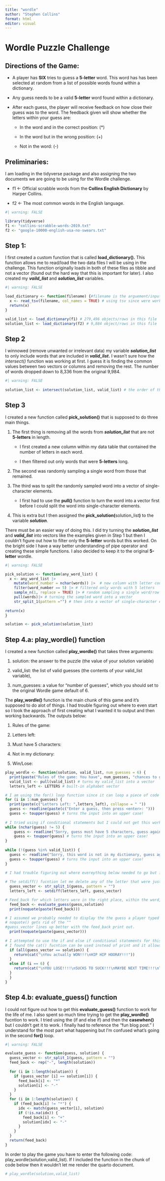 ```yaml
---
title: "wordle"
author: "Stephen Collins"
format: html
editor: visual
---
```


# **Wordle Puzzle Challenge**

## **Directions of the Game:**

-   A player has **SIX** tries to guess a **5-letter** word. This word has has been selected at random from a list of possible words found within a dictionary.

-   Any guess needs to be a valid **5-letter** word found within a dictionary.

-   After each guess, the player will receive feedback on how close their guess was to the word. The feedback given will show whether the letters within your guess are:

    -   In the word and in the correct position: (\*)

    -   In the word but in the wrong position: (+)

    -   Not in the word: (-)

## Preliminaries:

I am loading in the tidyverse package and also assigning the two documents we are going to be using for the Wordle challenge.

-   f1 \<- Official scrabble words from the **Collins English Dictionary** by Harper Collins.

-   f2 \<- The most common words in the English language.

```r
#| warning: FALSE

library(tidyverse)
f1 <- "collins-scrabble-words-2019.txt"
f2 <- "google-10000-english-usa-no-swears.txt"
```

## Step 1:

I first created a custom function that is called **load_dictionary().** This function allows me to read/load the two data files I will be using in the challenge. This function originally loads in both of these files as tibble and not a vector (found out the hard way that this is important for later). I also created my ***vaild_list*** and ***solution_list*** variables.

```r
#| warning: FALSE

load_dictionary <- function(filename) {#filename is the arguement/input
  x <- read_tsv(filename, col_names = TRUE) # using tsv since were working with .txt
  return(x)
}

valid_list <- load_dictionary(f1) # 279,496 objects/rows in this file
solution_list <- load_dictionary(f2) # 9,884 object/rows in this file
```

## Step 2

I winnowed (remove unwanted or irrelevant data) my variable ***solution_list*** to only include words that are included in ***valid_list*****.** I wasn't sure how the *intersect()* function was working at first. I guess it is finding the common values between two vectors or columns and removing the rest. The number of words dropped down to 8,336 from the original 9,984.

```r
#| warning: FALSE
 
solution_list <- intersect(solution_list, valid_list) # the order of the variables doen't seem to matter here. 
```

## Step 3

I created a new function called **pick_solution()** that is supposed to do three main things.

1.  The first thing is removing all the words from ***solution_list*** that are not **5-letters** in length.

    -   I first created a new column within my data table that contained the number of letters in each word.

    -   I then filtered out only words that were **5-letters** long.

2.  The second was randomly sampling a single word from those that remained.

3.  The third was to split the randomly sampled word into a vector of single-character elements.

    -   I first had to use the **pull()** function to turn the word into a vector first before I could split the word into single-character elements.

4.  This is extra but I then assigned the **pick_solution(**solution_list**)** to the variable ***solution***.

There must be an easier way of doing this. I did try turning the ***solution_list*** and ***valid_list*** into vectors like the examples given in Step 1 but then I couldn't figure out how to filter only the **5-letter** words but this worked. On the bright side I have a way better understanding of pipe operator and creating these simple functions. I also decided to keep it to the original **5-letter** wordle.

```r
#| warning: FALSE

pick_solution <- function(any_word_list) {
  x <- any_word_list |>
    mutate(word_number = nchar(words)) |>  # new column with letter counts
    filter(word_number == 5) |> # filtered only words with 5 letters
    sample_n(1, replace = TRUE) |> # random sampling a single word/row
    pull(words)|> # turning the sampled word into a vector 
    str_split_1(pattern ="") # then into a vector of single-character elements.
  
return(x)
}

solution <- pick_solution(solution_list)
```

## Step 4.a: **play_wordle() function**

I created a new function called **play_wordle()** that takes three arguments:

1.  solution: the answer to the puzzle (the value of your solution variable)

2.  valid_list: the list of valid guesses (the contents of your valid_list variable),

3.  num_guesses: a value for “number of guesses”, which you should set to the original Wordle game default of 6.

The **play_wordle()** function is the main chunk of this game and it's supposed to do alot of things. I had trouble figuring out where to even start so I took the approach of first creating what I wanted it to output and then working backwards. The outputs below:

1.  Rules of the game:

2.  Letters left:

3.  Must have 5 characters:

4.  Not in my dictionary:

5.  Win/Lose:

```r
play_wordle <- function(solution, valid_list, num_guesses = 6) {
  print(paste("Rules of the game: You have", num_guesses, "chances to guess a word that is 5 letters long!"), collapse = " ")
  valid_list <- pull(valid_list) # turns my valid_list into a vector
  letters_left <- LETTERS # built-in alphabet vector 

# I am using the for() loop function since it can loop a piece of code over set number times. In ourcase it is (1:num_guesses) which is just (1:6). 
for (i in 1:num_guesses) {
  print(paste(c("Letters Left: ",letters_left), collapse = " "))
  guess <- readline(paste(c("Enter a guess, then press <enter>: ")))
  guess <- toupper(guess) # turns the input into an upper case! 
 
# I tried using if conditional statements but I could not get this work. I then tried using while() loops and it worked. It also made sense to me since I needed it to run an infinite number of times. 
while (nchar(guess) != 5) {
    guess <- readline("Sorry, guess must have 5 characters, guess again: ")
    guess <- toupper(guess) # turns the input into an upper case!
}
  
while (!(guess %in% valid_list)) {
  guess <- readline("Sorry, this word is not in my dictionary, guess again: ")
  guess <- toupper(guess) # turns the input into an upper case!
}

# I had trouble figuring out where evereything below needed to go but it kept working when I would put it within the for() loop. Which makes sense since it needed to do all of this between each attempt (i in 1:num_guesses). 
  
# The setdiff() fucntion let me delete any of the letter that were just used in a guess. The order of varaibles matters for this function. I needed to turn the guess into a vector of single-character elements first. 
  guess_vector <- str_split_1(guess, pattern = "")
  letters_left <- setdiff(letters_left, guess_vector)

# Feed_back for which letters were in the right place, within the word, or not present
  feed_back <- evaluate_guess(guess,solution)
  print(noquote(paste(feed_back))) 

# I assumed we probably needed to display the the guess a player typed so that they can compare it to the feed_back. 
# noquote() gets rid of the ""
#guess_vector lines up better with the feed_back print out. 
  print(noquote(paste(guess_vector))) 
  
# I attempted to use the if and else if conditional statements for this part and I was able to get a win and lose statement. Not the guess and feedback history though. 
# I found the cat() fucntion can be used instead of print and it allows you to create new lines. 
  if (all(guess_vector == solution)) {
    return(cat("\nYou actually WON!!!\nHIP HIP HOORAY!!!"))
  }
  else if (i == 6) {
    return(cat("\nYOU LOSE!!!!\nSUCKS TO SUCK!!!\nMAYBE NEXT TIME!!!\nThe Answer was:",solution))
  }
  }
} 
```

## Step 4.b: evaluate_guess() function

I could not figure out how to get this **evaluate_guess()** function to work for the life of me. I also spent so much time trying to get the **play_wordle()** fucntion to work. I tried using the (if and else if) and then the **casewhen()** but I couldn't get it to work. I finally had to reference the "fun blog post." I understand for the most part what happening but I'm confused what's going in the second **for()** loop.

```r
#| warning: FALSE

evaluate_guess <- function(guess, solution) {
  guess_vector <- str_split_1(guess, pattern = "")
  feed_back <- rep("-", length(solution))
  
  for (i in 1:length(solution)) {
    if (guess_vector [i] == solution[i]) {
      feed_back[i] <- "*"
      solution[i] <- "-"
    }
  }
  for (i in 1:length(solution)) {
    if (feed_back[i] != "*") {
      idx <- match(guess_vector[i], solution)
      if (!is.na(idx)) {
        feed_back[i] <- "+"
        solution[idx] <- "-"
      }
    }
  }
  return(feed_back)
}
```

In order to play the game you have to enter the following code: play_wordle(solution,valid_list). If I included the function in the chunk of code below then it wouldn't let me render the quarto document.

```r
# play_wordle(solution,valid_list)


```
